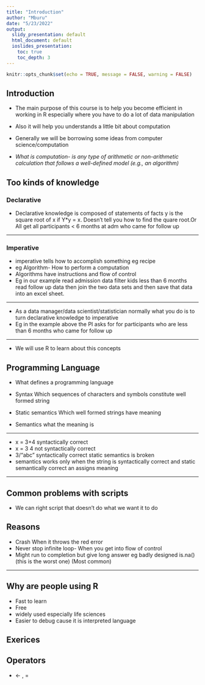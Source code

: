 ```yaml
---
title: "Introduction"
author: "Mburu"
date: "5/23/2022"
output:
  slidy_presentation: default
  html_document: default
  ioslides_presentation:
    toc: true
    toc_depth: 3
---
```


```r
knitr::opts_chunk$set(echo = TRUE, message = FALSE, warning = FALSE)
```

## Introduction  

- The main purpose of this course is to help you become efficient in working in R especially where you have to do a lot of data manipulation

- Also it will help you understands a little bit about computation

- Generally we will be borrowing some ideas from computer science/computation 

- *What is computation-  is any type of arithmetic or non-arithmetic calculation that follows a well-defined model (e.g., an algorithm)*

## Too kinds of knowledge

### Declarative

- Declarative knowledge is composed of statements of facts y is the square root of x if Y*y = x. Doesn't tell you how to find the quare root.Or All get  all participants < 6 months at adm who came for follow up 

----------

### Imperative
- imperative tells how to accomplish something eg recipe 
- eg Algorithm- How to perform a computation 
- Algorithms have instructions and flow of control 
- Eg in our example read admission data filter kids less than 6 months read follow up data then join the two data sets and then save that data into an excel sheet.


----------

- As a data manager/data scientist/statistician normally what you do is to turn declarative knowledge to imperative
- Eg in the example above the PI asks for for participants who are less than 6 months who came for follow up

----------


- We will use R to learn about this concepts

## Programming Language

- What defines a programming language

- Syntax Which sequences of characters and symbols constitute well formed string
- Static semantics Which well formed strings have meaning
- Semantics what the meaning is

----------

- x = 3+4  syntactically correct
- x = 3 4  not syntactically correct
- 3/"abc" syntactically correct static semantics is broken
- semantics works only when the string is syntactically correct and static semantically correct an assigns meaning

----------

## Common problems with scripts

- We can right script that doesn't do what we want it to do

## Reasons 
- Crash When it throws the red error
- Never stop infinite loop- When you get into flow of control 
- Might run to completion but give long answer eg badly designed is.na()(this is the worst one) (Most common)

----------


## Why are people using R
- Fast to learn
- Free
- widely used especially life sciences
- Easier to debug cause it is interpreted language

## Exerices 


## Operators

- <- , =


